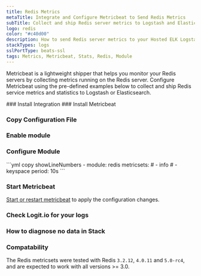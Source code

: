```yaml
---
title: Redis Metrics
metaTitle: Integrate and Configure Metricbeat to Send Redis Metrics
subTitle: Collect and ship Redis server metrics to Logstash and Elasticsearch
logo: redis
color: "#c40d00"
description: How to send Redis server metrics to your Hosted ELK Logstash instance. Configure Metricbeat to send Redis server metrics to Logstash or Elasticsearch.
stackTypes: logs
sslPortType: beats-ssl
tags: Metrics, Metricbeat, Stats, Redis, Module
---
```


Metricbeat is a lightweight shipper that helps you monitor your Redis 
servers by collecting metrics running on the Redis server. 
Configure Metricbeat using the pre-defined examples below to collect and 
ship Redis service metrics and statistics to Logstash or Elasticsearch.

<Steps>
  ### Install Integration
  <InstallIntegration/>
  ### Install Metricbeat

  <InstallBeat beatname="metricbeat" />

  ### Copy Configuration File

  <MetricbeatOutput />

  ### Enable module

  <EnableMetricbeatModule module="redis" />

  ### Configure Module

  <ConfigureMetricbeatModule module="redis">
    ```yml copy showLineNumbers
    - module: redis
      metricsets:
      # - info
      # - keyspace
      period: 10s
    ```
  </ConfigureMetricbeatModule>

  ### Start Metricbeat

  [Start or restart metricbeat](https://www.elastic.co/guide/en/beats/metricbeat/master/metricbeat-starting.html) 
  to apply the configuration changes.

  ### Check Logit.io for your logs

  <LaunchStack utmMedium="logs" utmCampaign="redis_metricbeat" source="metrics_redis" />

  ### How to diagnose no data in Stack

  <DiagnoseNoData />

  ### Compatability

  The Redis metricsets were tested with Redis `3.2.12`, `4.0.11` and `5.0-rc4`, 
  and are expected to work with all versions >= 3.0.

</Steps>